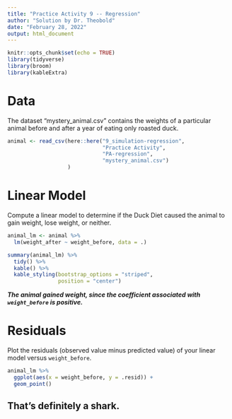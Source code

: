 ```yaml
---
title: "Practice Activity 9 -- Regression"
author: "Solution by Dr. Theobold"
date: "February 28, 2022"
output: html_document
---
```


```r
knitr::opts_chunk$set(echo = TRUE)
library(tidyverse)
library(broom)
library(kableExtra)
```

# Data 

The dataset "mystery_animal.csv" contains the weights of a particular animal before and after a year of eating only roasted duck.

```r
animal <- read_csv(here::here("9_simulation-regression", 
                              "Practice Activity", 
                              "PA-regression", 
                              "mystery_animal.csv")
                   )
```


# Linear Model 

Compute a linear model to determine if the Duck Diet caused the animal to gain weight, lose weight, or neither.

```r
animal_lm <- animal %>% 
  lm(weight_after ~ weight_before, data = .)

summary(animal_lm) %>% 
  tidy() %>% 
  kable() %>% 
  kable_styling(bootstrap_options = "striped", 
                position = "center")
```

***The animal gained weight, since the coefficient associated with 
`weight_before` is positive.***


# Residuals

Plot the residuals (observed value minus predicted value) of your linear model 
versus `weight_before`. 

```r
animal_lm %>% 
  ggplot(aes(x = weight_before, y = .resid)) + 
  geom_point()

```

## That's definitely a shark.
